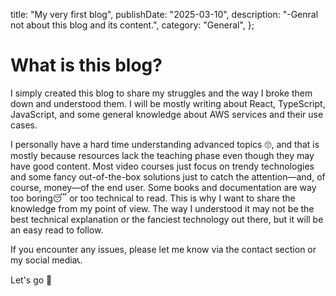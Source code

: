   title: "My very first blog",
  publishDate: "2025-03-10",
  description: "-Genral not about this blog and its content.",
  category: "General",
};

# What is this blog?

I simply created this blog to share my struggles and the way I broke them down and understood them. I will be mostly writing about React, TypeScript, JavaScript, and some general knowledge about AWS services and their use cases.

I personally have a hard time understanding advanced topics 🙄, and that is mostly because resources lack the teaching phase even though they may have good content. Most video courses just focus on trendy technologies and some fancy out-of-the-box solutions just to catch the attention—and, of course, money—of the end user. Some books and documentation are way too boring😴 or too technical to read. This is why I want to share the knowledge from my point of view. The way I understood it may not be the best technical explanation or the fanciest technology out there, but it will be an easy read to follow.

If you encounter any issues, please let me know via the contact section or my social media📞.

Let's go 🚀
